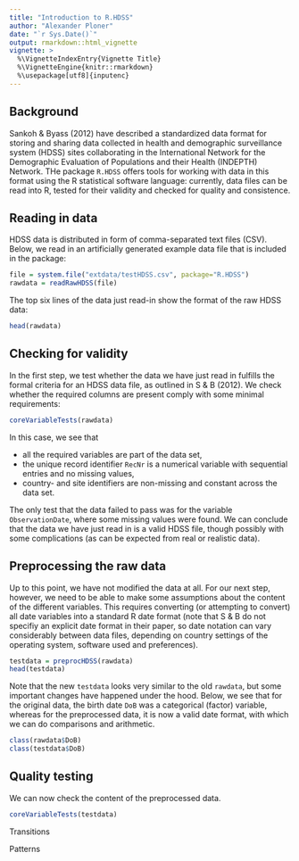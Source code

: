 ```yaml
---
title: "Introduction to R.HDSS"
author: "Alexander Ploner"
date: "`r Sys.Date()`"
output: rmarkdown::html_vignette
vignette: >
  %\VignetteIndexEntry{Vignette Title}
  %\VignetteEngine{knitr::rmarkdown}
  %\usepackage[utf8]{inputenc}
---
```


## Background

Sankoh & Byass (2012) have described a standardized data format for storing and sharing data collected in health and demographic surveillance system (HDSS) sites collaborating in the International Network for the Demographic Evaluation of Populations and their Health (INDEPTH) Network. THe package `R.HDSS` offers tools for working with data in this format using the R statistical software language: currently, data files can be read into R, tested for their validity and checked for quality and consistence.

## Reading in data

HDSS data is distributed in form of comma-separated text files (CSV). Below, we read in an artificially generated example data file that is included in the package:
```r
file = system.file("extdata/testHDSS.csv", package="R.HDSS")
rawdata = readRawHDSS(file)
```

The top six lines of the data just read-in show the format of the raw HDSS data:
```r
head(rawdata)
```

## Checking for validity

In the first step, we test whether the data we have just read in fulfills the formal criteria for an HDSS data file, as outlined in S & B (2012). We check whether the required columns are present comply with some minimal requirements:
```r
coreVariableTests(rawdata)
```
In this case, we see that

* all the required variables are part of the data set,
* the unique record identifier `RecNr` is a numerical variable with sequential entries and no missing values,
* country- and site identifiers are non-missing and constant across the data set.

The only test that the data failed to pass was for the variable `ObservationDate`, where some missing values were found. We can conclude that the data we have just read in is a valid HDSS file, though possibly with some complications (as can be expected from real or realistic data).

## Preprocessing the raw data

Up to this point, we have not modified the data at all. For our next step, however, we need to be able to make some assumptions about the content of the different variables. This requires converting (or attempting to convert) all date variables into a standard R date format (note that S & B do not specifiy an explicit date format in their paper, so date notation can vary considerably between data files, depending on country settings of the operating system, software used and preferences).

```r
testdata = preprocHDSS(rawdata)
head(testdata)
```

Note that the new `testdata` looks very similar to the old `rawdata`, but some important changes have happened under the hood. Below, we see that for the original data, the birth date `DoB` was a categorical (factor) variable, whereas for the preprocessed data, it is now a valid date format, with which we can do comparisons and arithmetic.
```r
class(rawdata$DoB)
class(testdata$DoB)
```

## Quality testing

We can now check the content of the preprocessed data.
```r
coreVariableTests(testdata)
```

Transitions

Patterns



